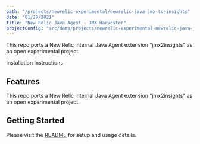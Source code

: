 ```yaml
---
path: "/projects/newrelic-experimental/newrelic-java-jmx-to-insights"
date: "01/29/2021"
title: "New Relic Java Agent - JMX Harvester"
projectConfig: "src/data/projects/newrelic-experimental-newrelic-java-jmx-to-insights.json"
---
```


<!-- Imports must occur at the top of the file -->

This repo ports a New Relic internal Java Agent extension "jmx2insights" as an open experimental project. 

<Link to="https://github.com/newrelic-experimental/newrelic-java-jmx-to-insights">Installation Instructions</Link>

## Features

This repo ports a New Relic internal Java Agent extension "jmx2insights" as an open experimental project. 

## Getting Started

Please visit the [README](https://github.com/newrelic-experimental/newrelic-java-jmx-to-insights#readme) for setup and usage details.
